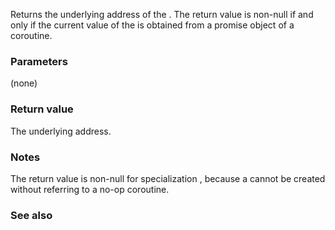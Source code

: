 {{cpp/coroutine/coroutine_handle/title|address}}
{{cpp/coroutine/coroutine_handle/navbar}}
{{ddcl|since=c++20|
constexpr void* address() const noexcept;
}}

Returns the underlying address of the {{tt|coroutine_handle}}. The return value is non-null if and only if the current value of the {{tt|coroutine_handle}} is obtained from a promise object of a coroutine.

===Parameters===
(none)

===Return value===
The underlying address.

===Notes===
The return value is non-null for specialization {{lc|std::noop_coroutine_handle}}, because a {{tt|std::noop_coroutine_handle}} cannot be created without referring to a no-op coroutine.

===See also===
{{dsc begin}}
{{dsc inc|cpp/coroutine/coroutine_handle/dsc from_address}}
{{dsc end}}

{{langlinks|ja|zh}}